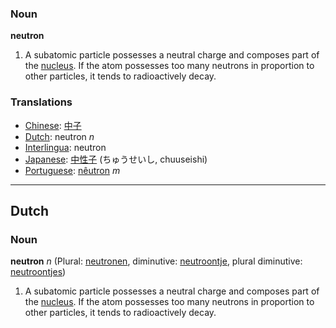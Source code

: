 ===Noun===
'''neutron'''
#A subatomic particle possesses a neutral charge and composes part of the [[nucleus]].  If the atom possesses too many neutrons in proportion to other particles, it tends to radioactively decay.
===Translations===
*[[Chinese]]: [[中子]]
*[[Dutch]]: neutron ''n''
*[[Interlingua]]: neutron
*[[Japanese]]: [[中性子]] (ちゅうせいし, chuuseishi)
*[[Portuguese]]: [[nêutron]] ''m''

----
==Dutch==
===Noun===
'''neutron''' ''n'' (Plural: [[neutronen]], diminutive: [[neutroontje]], plural diminutive: [[neutroontjes]])

#A subatomic particle possesses a neutral charge and composes part of the [[nucleus]].  If the atom possesses too many neutrons in proportion to other particles, it tends to radioactively decay.